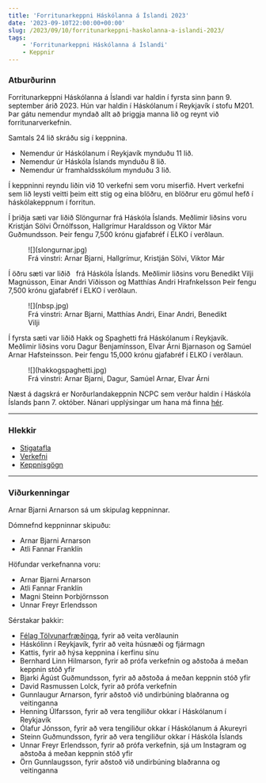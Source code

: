 ```yaml
---
title: 'Forritunarkeppni Háskólanna á Íslandi 2023'
date: '2023-09-10T22:00:00+00:00'
slug: /2023/09/10/forritunarkeppni-haskolanna-a-islandi-2023/
tags:
    - 'Forritunarkeppni Háskólanna á Íslandi'
    - Keppnir
---
```


### Atburðurinn

Forritunarkeppni Háskólanna á Íslandi var haldin í fyrsta sinn þann 9. september árið 2023.
Hún var haldin í Háskólanum í Reykjavík í stofu M201.
Þar gátu nemendur myndað allt að þriggja manna lið og reynt við forritunarverkefnin.

Samtals 24 lið skráðu sig í keppnina.
- Nemendur úr Háskólanum í Reykjavík mynduðu 11 lið.
- Nemendur úr Háskóla Íslands mynduðu 8 lið.
- Nemendur úr framhaldsskólum mynduðu 3 lið.

Í keppninni reyndu liðin við 10 verkefni sem voru miserfið.
Hvert verkefni sem lið leysti veitti þeim eitt stig og eina blöðru, en blöðrur eru gömul hefð í háskólakeppnum í forritun.

Í þriðja sæti var liðið Slöngurnar frá Háskóla Íslands.
Meðlimir liðsins voru Kristján Sölvi Örnólfsson, Hallgrímur Haraldsson og Viktor Már Guðmundsson.
Þeir fengu 7,500 krónu gjafabréf í ELKO í verðlaun.

<figure>
    ![](slongurnar.jpg)
    <figcaption>Frá vinstri: Arnar Bjarni, Hallgrímur, Kristján Sölvi, Viktor Már</figcaption>
</figure>

Í öðru sæti var liðið &nbsp; frá Háskóla Íslands.
Meðlimir liðsins voru Benedikt Vilji Magnússon, Einar Andri Víðisson og Matthías Andri Hrafnkelsson
Þeir fengu 7,500 krónu gjafabréf í ELKO í verðlaun.
<figure>
    ![](nbsp.jpg)
    <figcaption>Frá vinstri: Arnar Bjarni, Matthías Andri, Einar Andri, Benedikt Vilji</figcaption>
</figure>

Í fyrsta sæti var liðið Hakk og Spaghetti frá Háskólanum í Reykjavík.
Meðlimir liðsins voru Dagur Benjamínsson, Elvar Árni Bjarnason og Samúel Arnar Hafsteinsson.
Þeir fengu 15,000 krónu gjafabréf í ELKO í verðlaun.

<figure>
    ![](hakkogspaghetti.jpg)
    <figcaption>Frá vinstri: Arnar Bjarni, Dagur, Samúel Arnar, Elvar Árni</figcaption>
</figure>


Næst á dagskrá er Norðurlandakeppnin NCPC sem verður haldin í Háskóla Íslands þann 7. október.
Nánari upplýsingar um hana má finna [hér](https://nordic.icpc.io/ncpc2023/).

---

### Hlekkir

- [Stigatafla](https://fkhi.kattis.com/https://fkhi.kattis.com/contests/fkhi23/standings/)
- [Verkefni](https://open.kattis.com/problem-sources/Forritunarkeppni%20H%C3%A1sk%C3%B3lanna%20%C3%A1%20%C3%8Dslandi%202023)
- [Keppnisgögn](https://github.com/keppnisforritun/keppnir/tree/main/fkhi/2023)

---

### Viðurkenningar

Arnar Bjarni Arnarson sá um skipulag keppninnar.

Dómnefnd keppninnar skipuðu:
- Arnar Bjarni Arnarson
- Atli Fannar Franklín

Höfundar verkefnanna voru:
- Arnar Bjarni Arnarson
- Atli Fannar Franklín
- Magni Steinn Þorbjörnsson
- Unnar Freyr Erlendsson

Sérstakar þakkir:
- [Félag Tölvunarfræðinga](https://ft.is), fyrir að veita verðlaunin
- Háskólinn í Reykjavík, fyrir að veita húsnæði og fjármagn
- Kattis, fyrir að hýsa keppnina í kerfinu sínu
- Bernhard Linn Hilmarson, fyrir að prófa verkefnin og aðstoða á meðan keppnin stóð yfir
- Bjarki Ágúst Guðmundsson, fyrir að aðstoða á meðan keppnin stóð yfir
- David Rasmussen Lolck, fyrir að prófa verkefnin
- Gunnlaugur Arnarson, fyrir aðstoð við undirbúning blaðranna og veitinganna
- Henning Úlfarsson, fyrir að vera tengiliður okkar í Háskólanum í Reykjavík
- Ólafur Jónsson, fyrir að vera tengiliður okkar í Háskólanum á Akureyri
- Steinn Guðmundsson, fyrir að vera tengiliður okkar í Háskóla Íslands
- Unnar Freyr Erlendsson, fyrir að prófa verkefnin, sjá um Instagram og aðstoða á meðan keppnin stóð yfir
- Örn Gunnlaugsson, fyrir aðstoð við undirbúning blaðranna og veitinganna
